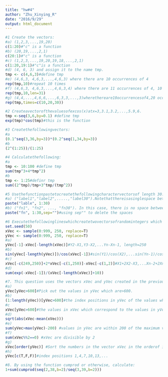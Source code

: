 ```yaml
---
title: "hw#4"
author: "Zhu_Xinying_R"
date: "2016/9/29"
output: html_document
---
```


```r
#1 Create the vectors:
#a) (1,2,3,...,19,20)
c(1:20)#"c" is a function
#b) (20,19,...,2,1)
c(20:1)#"c" is a function
#c) (1,2,3,...,19,20,19,18,...,2,1)
c(1:20,19:1)#"c"is a function
#d) (4, 6, 3) and assign it to the name tmp. 
tmp <- c(4,6,3)#define tmp
#e) (4,6,3, 4,6,3,...,4,6,3) where there are 10 occurrences of 4
rep(tmp,10)#repeat 10 times
#f) (4,6,3, 4,6,3,...,4,6,3,4) where there are 11 occurrences of 4, 10 occurrences of 6 and 10 occurrences of 3.
rep(tmp,10,len=31)
#g) (4,4,...,4,6,6,...,6,3,3,...,3)wherethereare10occurrencesof4,20 occurrences of 6 and 30 occurrences of 3.
rep(tmp,times=c(10,20,30))

#2 Createavectorofthevaluesofexcos(x)atx=3,3.1,3.2,...,5.9,6.
tmp <-seq(3,6,by=0.1) #define tmp
exp(tmp)*cos(tmp)#this is the function

#3 Createthefollowingvectors:
#a 
(0.1^seq(3,36,by=3))*(0.2^seq(1,34,by=3))
#b
(2^(1:25))/(1:25)

#4 Calculatethefollowing:
#a
tmp <- 10:100 #define tmp
sum(tmp^3+4*tmp^2)
#b
tmp <- 1:25#definr tmp
sum((2^tmp)/tmp+3^tmp/(tmp^2))

#5 Usethefunctionpastetocreatethefollowingcharactervectorsof length 30:
#a) ("label1","label2",.....,"label30").Notethatthereisasinglespace between label and the number following.
paste("lable", 1:30)
#b) ("fn1", "fn2", ..., "fn30"). In this case, there is no space between fn and the number following.
paste("fn", 1:30,sep="")#using sep"" to delete the spaces

#6 Executethefollowinglineswhichcreatetwovectorsofrandomintegers which are chosen with replacement from the integers 0, 1, . . . , 999. Both vectors have length 250.
set.seed(50)
xVec <- sample(0:999, 250, replace=T) 
yVec <- sample(0:999, 250, replace=T)
#a)
yVec[-1]-xVec[-length(xVec)]#Y2-X1,Y3-X2,...Yn-Xn-1, length=250
#b)
sin(yVec[-length(yVec)])/cos(xVec[-1])#sin(Y1)/cos(X2),...sin(Yn-1)/cos(Xn), and length=250
#c)
xVec[-c(249,250)]+2*xVec[-c(1,250)]-xVec[-c(1,2)]#X1+2X2-X3,...Xn-2+2Xn-1-Xn
#d)
sum(exp(-xVec[-1])/(xVec[-length(xVec)]+10))

#7. This question uses the vectors xVec and yVec created in the previous question and the functions sort, order, mean, sqrt, sum and abs.
#a) 
yVec[yVec>600]#Pick out the values in yVec which are>600.
#b)
(1:length(yVec))[yVec>600]#the index positions in yVec of the values which are greater than 600
#c
xVec[yVec>600]#the values in xVec which correspond to the values in yVec which are > 600
#d)
sqrt(abs(xVec-mean(xVec)))
#e)
sum(yVec>max(yVec)-200) #values in yVec are within 200 of the maximum value of the terms in yVec
#f)
sum(xVec%%2==0) #xVec are divisible by 2
#g)
xVec[order(yVec)] #Sort the numbers in the vector xVec in the orderof increasing values in yVec
#h)
yVec[c(T,F,F)]#index positions 1,4,7,10,13,...

#8. By using the function cumprod or otherwise, calculate:
1+sum(cumprod(seq(2,38,b=2)/seq(3,39,b=2)))











```


